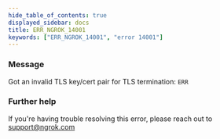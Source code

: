 ```yaml
---
hide_table_of_contents: true
displayed_sidebar: docs
title: ERR_NGROK_14001
keywords: ["ERR_NGROK_14001", "error 14001"]
---
```


### Message

Got an invalid TLS key/cert pair for TLS termination: `ERR`

### Further help

If you're having trouble resolving this error, please reach out to [support@ngrok.com](mailto:support@ngrok.com?subject=Help%20with%20ERR_NGROK_14001)
